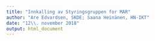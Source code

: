 ```yaml
---
title: "Innkalling av Styringsgruppen for MAR"
author: "Are Edvardsen, SKDE; Saana Heinänen, HN-IKT"
date: "12\\. november 2018"
output: html_document
---
```


